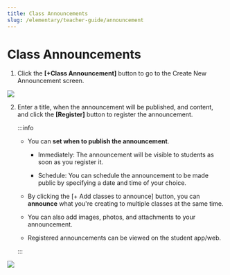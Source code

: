 ```yaml
---
title: Class Announcements
slug: /elementary/teacher-guide/announcement
---
```



# Class Announcements

1. Click the **[+Class Announcement]** button to go to the Create New Announcement screen.

<Image src="/img/en/elementary/teacher/04-01.jpg" size="lg" />

2. Enter a title, when the announcement will be published, and content, and click the **[Register]** button to register the announcement.

   :::info

   - You can **set when to publish the announcement**.

     - Immediately: The announcement will be visible to students as soon as you register it.

     - Schedule: You can schedule the announcement to be made public by specifying a date and time of your choice.

   - By clicking the [+ Add classes to announce] button, you can **announce** what you're creating to multiple classes at the same time.

   - You can also add images, photos, and attachments to your announcement.

   - Registered announcements can be viewed on the student app/web.

   :::

<Image src="/img/en/elementary/teacher/04-02.jpg" size="lg" />
